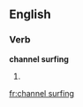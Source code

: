 
==English==

===Verb===
'''channel surfing'''

# {{present participle of|channel surf}}

[[fr:channel surfing]]